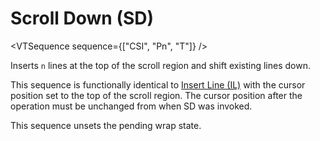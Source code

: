 
# Scroll Down (SD)

<VTSequence sequence={["CSI", "Pn", "T"]} />

Inserts `n` lines at the top of the scroll region and shift existing
lines down.

This sequence is functionally identical to
[Insert Line (IL)](/vt/il) with the cursor position set to the top of
the scroll region. The cursor position after the operation must be unchanged
from when SD was invoked.

This sequence unsets the pending wrap state.

